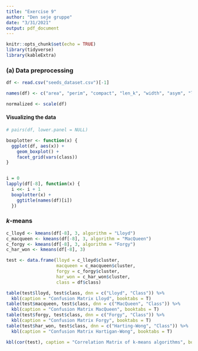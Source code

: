 ```yaml
---
title: "Exercise 9"
author: "Den seje gruppe"
date: "3/31/2021"
output: pdf_document
---
```


```r
knitr::opts_chunk$set(echo = TRUE)
library(tidyverse)
library(kableExtra)
```

### (a) Data preprocessing

```r
df <- read.csv("seeds_dataset.csv")[-1]

names(df) <- c("area", "perim", "compact", "len_k", "width", "asym", "len_kg", "class")

normalized <- scale(df)
```


#### Visualizing the data

```r
# pairs(df, lower.panel = NULL)

boxplotter <- function(x) {
  ggplot(df, aes(x)) +
    geom_boxplot() +
    facet_grid(vars(class))
}


i = 0
lapply(df[-8], function(x) {
  i <<- i + 1
  boxplotter(x) +
    ggtitle(names(df)[i])
  })
```

### $k$-means

```r
c_lloyd <- kmeans(df[-8], 3, algorithm = "Lloyd")
c_macqueen <- kmeans(df[-8], 3, algorithm = "MacQueen")
c_forgy <- kmeans(df[-8], 3, algorithm = "Forgy")
c_har_won <- kmeans(df[-8], 3)

test <- data.frame(lloyd = c_lloyd$cluster,
                   macqueen = c_macqueen$cluster,
                   forgy = c_forgy$cluster,
                   har_won = c_har_won$cluster,
                   class = df$class)

table(test$lloyd, test$class, dnn = c("Lloyd", "Class")) %>% 
  kbl(caption = "Confusion Matrix Lloyd", booktabs = T)
table(test$macqueen, test$class, dnn = c("MacQueen", "Class")) %>% 
  kbl(caption = "Confusion Matrix MacQueen", booktabs = T)
table(test$forgy, test$class, dnn = c("Forgy", "Class")) %>% 
  kbl(caption = "Confusion Matrix Forgy", booktabs = T)
table(test$har_won, test$class, dnn = c("Harting-Wong", "Class")) %>% 
  kbl(caption = "Confusion Matrix Hartigan-Wong", booktabs = T)

kbl(cor(test), caption = "Correlation Matrix of k-means algorithms", booktabs = T)
```

